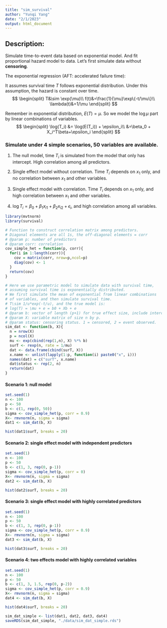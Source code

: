 ```yaml
---
title: "sim_survival"
author: "Yunqi Yang"
date: "2/1/2023"
output: html_document
---
```


## Description:
Simulate time-to-event data based on exponential model. And fit proportional hazard model to data. Let's first simulate data without **censoring**. 

The exponential regression (AFT: accelerated failure time):

It assumes survival time $T$ follows exponential distribution. Under this assumption, the hazard is constant over time. 
$$
\begin{split}
T&\sim \exp(\mu)\\
f(t)&=\frac{1}{\mu}\exp\{-t/\mu\}\\
\lambda(t)&=1/\mu
\end{split}
$$

Remember in exponential distribution, $E(T)=\mu$. So we model the $\log\mu$ part by linear combinations of variables. 
$$
\begin{split}
\log(T_i) &= \log(E(T_i)) + \epsilon_i\\
&=\beta_0 + X_i^T\beta+\epsilon_i
\end{split}
$$


### Simulate under 4 simple scenarios, 50 variables are available. 


1. The null model, time $T_i$ is simulated from the model that only has intercept. High correlation among all predictors. 

2. Single effect model without correlation. Time $T_i$ depends on $x_1$ only, and no correlation between $x_1$ and other variables. 

3. Single effect model with correlation. Time $T_i$ depends on $x_1$ only, and high correlation between $x_1$ and other variables. 

4. $\log T_i = \beta_0+\beta_1x_{i1} + \beta_2x_{i2}+\epsilon_i$, and high correlation among all variables. 


```r
library(mvtnorm)
library(survival)
```


```r
# Function to construct correlation matrix among predictors. 
# Diagonal elements are all 1s, the off-diagonal elements = corr
# @param p: number of predictors
# @param corr: correlation
cov_simple_het = function(p, corr){
  for(i in 1:length(corr)){
    cov = matrix(corr, nrow=p,ncol=p)
    diag(cov) <- 1
  }
  return(cov)
}

# Here we use parametric model to simulate data with survival time,
# assuming survival time is exponentially distributed. 
# We first simulate the mean of exponential from linear combinations
# of variables, and then simulate survival time. 
# T\sim 1/u*exp(-t/u), and the true model is:
# log(T) = \mu + e = b0 + Xb + e
# @param b: vector of length (p+1) for true effect size, include intercept.
# @param X: variable matrix of size n by p. 
# @param status: censoring status. 1 = censored, 2 = event observed. 
sim_dat <- function(b, X){
  n = nrow(X)
  p = ncol(X)
  mu <- exp(cbind(rep(1,n), X) %*% b)
  surT <- rexp(n, rate = 1/mu)
  dat <- data.frame(cbind(surT, X))
  x.name <- unlist(lapply(1:p, function(i) paste0("x", i)))
  names(dat) = c("surT", x.name)
  dat$status <- rep(2, n)
  return(dat)
}
```

#### Scenario 1: null model
```r
set.seed(1)
n <- 100
p <- 50
b <- c(1, rep(0, 50))
sigma <- cov_simple_het(p, corr = 0.9)
X<- rmvnorm(n, sigma = sigma)
dat1 <- sim_dat(b, X)
```

```r
hist(dat1$surT, breaks = 20)
```


#### Scenario 2: single effect model with independent predictors
```r
set.seed(1)
n <- 100
p <- 50
b <- c(1, 3, rep(0, p-1))
sigma <- cov_simple_het(p, corr = 0)
X<- rmvnorm(n, sigma = sigma)
dat2 <- sim_dat(b, X)
```

```r
hist(dat2$surT, breaks = 20)
```


#### Scenario 3: single effect model with highly correlated predictors
```r
set.seed(1)
n <- 100
p <- 50
b <- c(1, 3, rep(0, p-1))
sigma <- cov_simple_het(p, corr = 0.9)
X<- rmvnorm(n, sigma = sigma)
dat3 <- sim_dat(b, X)
```

```r
hist(dat3$surT, breaks = 20)
```


#### Scenario 4: two effects model with highly correlated variables 
```r
set.seed(1)
n <- 100
p <- 50
b <- c(1, 3, 1.5, rep(0, p-2))
sigma <- cov_simple_het(p, corr = 0.9)
X<- rmvnorm(n, sigma = sigma)
dat4 <- sim_dat(b, X)
```

```r
hist(dat4$surT, breaks = 20)
```

```r
sim_dat_simple <- list(dat1, dat2, dat3, dat4)
saveRDS(sim_dat_simple, "./data/sim_dat_simple.rds")
```

